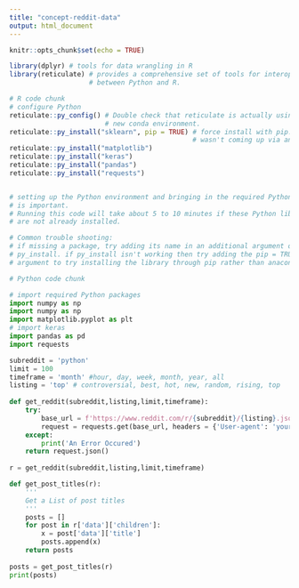 ```yaml
---
title: "concept-reddit-data"
output: html_document
---
```


```r
knitr::opts_chunk$set(echo = TRUE)
```


```r
library(dplyr) # tools for data wrangling in R
library(reticulate) # provides a comprehensive set of tools for interoperability 
                    # between Python and R.
```
```r
# R code chunk
# configure Python
reticulate::py_config() # Double check that reticulate is actually using a 
                        # new conda environment.
reticulate::py_install("sklearn", pip = TRUE) # force install with pip. sklearn
                                              # wasn't coming up via anaconda.
reticulate::py_install("matplotlib")
reticulate::py_install("keras")
reticulate::py_install("pandas")
reticulate::py_install("requests")


# setting up the Python environment and bringing in the required Python packages 
# is important.
# Running this code will take about 5 to 10 minutes if these Python libraries
# are not already installed.

# Common trouble shooting:
# if missing a package, try adding its name in an additional argument of 
# py_install. if py_install isn't working then try adding the pip = TRUE
# argument to try installing the library through pip rather than anaconda.
```


```python
# Python code chunk

# import required Python packages
import numpy as np
import numpy as np
import matplotlib.pyplot as plt
# import keras
import pandas as pd
import requests

```


```python


 
subreddit = 'python'
limit = 100
timeframe = 'month' #hour, day, week, month, year, all
listing = 'top' # controversial, best, hot, new, random, rising, top
 
def get_reddit(subreddit,listing,limit,timeframe):
    try:
        base_url = f'https://www.reddit.com/r/{subreddit}/{listing}.json?limit={limit}&t={timeframe}'
        request = requests.get(base_url, headers = {'User-agent': 'yourbot'})
    except:
        print('An Error Occured')
    return request.json()
 
r = get_reddit(subreddit,listing,limit,timeframe)

```

```python

def get_post_titles(r):
    '''
    Get a List of post titles
    '''
    posts = []
    for post in r['data']['children']:
        x = post['data']['title']
        posts.append(x)
    return posts
 
posts = get_post_titles(r)
print(posts)

```